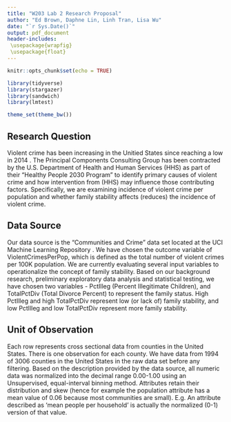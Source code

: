 ```yaml
---
title: "W203 Lab 2 Research Proposal"
author: "Ed Brown, Daphne Lin, Linh Tran, Lisa Wu"
date: "`r Sys.Date()`"
output: pdf_document
header-includes:
 \usepackage{wrapfig}
 \usepackage{float}
---
```


```r
knitr::opts_chunk$set(echo = TRUE)
```

```r
library(tidyverse) 
library(stargazer)
library(sandwich)
library(lmtest)

theme_set(theme_bw())
```


## Research Question

Violent crime has been increasing in the Unitied States since reaching a low in 2014 \footnote{https://crime-data-explorer.app.cloud.gov/pages/explorer/crime/crime-trend}. The Principal Components Consulting Group has been contracted by the U.S. Department of Health and Human Services (HHS) as part of their "Healthy People 2030 Program" \footnote{https://health.gov/healthypeople/priority-areas/social-determinants-health/literature-summaries/crime-and-violence} to identify primary causes of violent crime and how intervention from (HHS) may influence those contributing factors. Specifically, we are examining incidence of violent crime per population and whether family stability affects (reduces) the incidence of violent crime.   

## Data Source

Our data source is the "Communities and Crime" data set located at the UCI Machine Learning Repository \footnote{(Dua, D. and Graff, C. (2019). UCI Machine Learning Repository [http://archive.ics.uci.edu/ml]. Irvine, CA: University of California, School of Information and Computer Science.)}. We have chosen the outcome variable of ViolentCrimesPerPop, which is defined as the total number of violent crimes per 100K population. We are currently evaluating several input variables to operationalize the concept of family stability.  Based on our background research, preliminary exploratory data analysis and statistical testing, we have chosen two variables - PctIlleg (Percent Illegitimate Children), and TotalPctDiv (Total Divorce Percent) to represent the family status. High PctIlleg and high TotalPctDiv represent low (or lack of) family stability, and low PctIlleg and low TotalPctDiv represent more family stability.
 
## Unit of Observation

Each row represents cross sectional data from counties in the United States. There is one observation for each county. We have data from 1994 of 3006 counties in the United States in the raw data set before any filtering. Based on the description provided by the data source, all numeric data was normalized into the decimal range 0.00-1.00 using an Unsupervised, equal-interval binning method. Attributes retain their distribution and skew (hence for example the population attribute has a mean value of 0.06 because most communities are small). E.g. An attribute described as 'mean people per household' is actually the normalized (0-1) version of that value\footnote{https://archive.ics.uci.edu/ml/datasets/communities+and+crime}.


